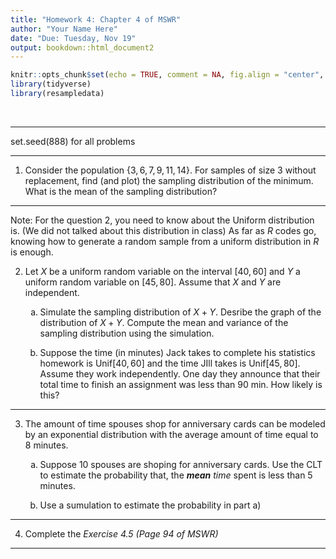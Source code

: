 ```yaml
---
title: "Homework 4: Chapter 4 of MSWR"
author: "Your Name Here"
date: "Due: Tuesday, Nov 19"
output: bookdown::html_document2
---
```


```r
knitr::opts_chunk$set(echo = TRUE, comment = NA, fig.align = "center", warning = FALSE, message = FALSE)
library(tidyverse)
library(resampledata)
```

&nbsp;

***

set.seed(888) for all problems

***

1. Consider the population $\{3, 6, 7, 9, 11, 14\}$.  For samples of size 3 without replacement, find (and plot) the sampling distribution of the minimum.  What is the mean of the sampling distribution?  



***

Note: For the question 2, you need to know about the Uniform distribution is. (We did not talked about this distribution in class) As far as $R$ codes go, knowing how to generate a random sample from a uniform distribution in $R$ is enough.

2.  Let $X$ be a uniform random variable on the interval $[40, 60]$ and $Y$ a uniform random variable on $[45, 80].$  Assume that $X$ and $Y$ are independent.

      a. Simulate the sampling distribution of $X + Y.$  Desribe the graph of the distribution of $X + Y$.  Compute the mean and variance of the sampling distribution using the simulation.


      b.  Suppose the time (in minutes) Jack takes to complete his statistics homework is $\text{Unif}[40, 60]$ and the time JIll takes is $\text{Unif}[45, 80].$  Assume they work independently.  One day they announce that their total time to finish an assignment was less than 90 min.  How likely is this?
      


***

3. The amount of time spouses shop for anniversary cards can be modeled by an exponential distribution with the average amount of time equal to 8 minutes. 

    a. Suppose 10 spouses are shoping for anniversary cards. Use the CLT to estimate the probability that, the ***mean** time* spent is less than 5 minutes.
    
    
    
    
    b. Use a sumulation to estimate the probability in part a)
    
    
    
***


4. Complete the *Exercise 4.5 (Page 94 of MSWR)*
      
      
***